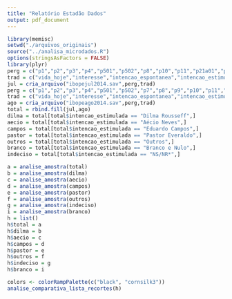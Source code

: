 ```yaml
---
title: "Relatório Estadão Dados"
output: pdf_document
---
```


```r
library(memisc)
setwd("./arquivos_originais")
source("../analisa_microdados.R")
options(stringsAsFactors = FALSE)
library(plyr)
perg = c("p1","p2","p3","p4","p501","p502","p8","p10","p11","p21a01","p21b01","p7","p12","p1501","p1503","p1504","p1506","p20","p6")
trad = c("vida_hoje","interesse","intencao_espontanea","intencao_estimulada","2turno_aecio","2turno_campos","desejo_mudanca","avaliacao_governo","aprova_dilma","bolsa1","bolsa2","favorito","nota","poder_compra","saude","emprego","educacao","partido","rejeicao")
jul = cria_arquivo("ibopejul2014.sav",perg,trad)
perg = c("p1","p2","p3","p4","p501","p502","p7","p8","p9","p10","p11","p12","p13a01","p13b01","p6")
trad = c("vida_hoje","interesse","intencao_espontanea","intencao_estimulada","2turno_aecio","2turno_campos","favorito","desejo_mudanca","avaliacao_governo","aprova_dilma","nota","partido","bolsa1","bolsa2","rejeicao")
ago = cria_arquivo("ibopeago2014.sav",perg,trad)
total = rbind.fill(jul,ago)
dilma = total[total$intencao_estimulada == "Dilma Rousseff",]
aecio = total[total$intencao_estimulada == "Aécio Neves",]
campos = total[total$intencao_estimulada == "Eduardo Campos",]
pastor = total[total$intencao_estimulada == "Pastor Everaldo",]
outros = total[total$intencao_estimulada == "Outros",]
branco = total[total$intencao_estimulada == "Branco e Nulo",]
indeciso = total[total$intencao_estimulada == "NS/NR*",]

a = analise_amostra(total)
b = analise_amostra(dilma)
c = analise_amostra(aecio)
d = analise_amostra(campos)
e = analise_amostra(pastor)
f = analise_amostra(outros)
g = analise_amostra(indeciso)
i = analise_amostra(branco)
h = list()
h$total = a
h$dilma = b
h$aecio = c
h$campos = d
h$pastor = e
h$outros = f
h$indeciso = g
h$branco = i

colors <- colorRampPalette(c("black", "cornsilk3"))
analise_comparativa_lista_recortes(h)
```
